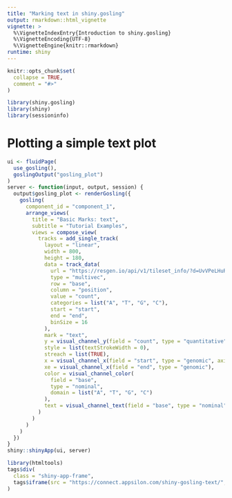 ```yaml
---
title: "Marking text in shiny.gosling"
output: rmarkdown::html_vignette
vignette: >
  %\VignetteIndexEntry{Introduction to shiny.gosling}
  %\VignetteEncoding{UTF-8}
  %\VignetteEngine{knitr::rmarkdown}
runtime: shiny
---
```


```r
knitr::opts_chunk$set(
  collapse = TRUE,
  comment = "#>"
)
```

```r
library(shiny.gosling)
library(shiny)
library(sessioninfo)
```

# Plotting a simple text plot

```r
ui <- fluidPage(
  use_gosling(),
  goslingOutput("gosling_plot")
)
server <- function(input, output, session) {
  output$gosling_plot <- renderGosling({
    gosling(
      component_id = "component_1",
      arrange_views(
        title = "Basic Marks: text",
        subtitle = "Tutorial Examples",
        views = compose_view(
          tracks = add_single_track(
            layout = "linear",
            width = 800,
            height = 180,
            data = track_data(
              url = "https://resgen.io/api/v1/tileset_info/?d=UvVPeLHuRDiYA3qwFlm7xQ",
              type = "multivec",
              row = "base",
              column = "position",
              value = "count",
              categories = list("A", "T", "G", "C"),
              start = "start",
              end = "end",
              binSize = 16
            ),
            mark = "text",
            y = visual_channel_y(field = "count", type = "quantitative"),
            style = list(textStrokeWidth = 0),
            streach = list(TRUE),
            x = visual_channel_x(field = "start", type = "genomic", axis = "top"),
            xe = visual_channel_x(field = "end", type = "genomic"),
            color = visual_channel_color(
              field = "base",
              type = "nominal",
              domain = list("A", "T", "G", "C")
            ),
            text = visual_channel_text(field = "base", type = "nominal")
          )
        )
      )
    )
  })
}
shiny::shinyApp(ui, server)
```

```r
library(htmltools)
tags$div(
  class = "shiny-app-frame",
  tags$iframe(src = "https://connect.appsilon.com/shiny-gosling-text/", width = 950, height = 350)
)
```
